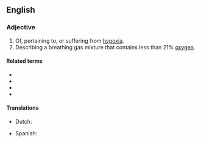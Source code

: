 ==English==

===Adjective===
{{en-adj}}

# Of, pertaining to, or suffering from [[hypoxia]].
# Describing a breathing gas mixture that contains less than 21% [[oxygen]].

====Related terms====
* {{l|en|anoxic}}
* {{l|en|dysoxic}}
* {{l|en|normoxic}}
* {{l|en|hyperoxic}}

====Translations====
{{trans-top|pertaining to hypoxia}}
* Dutch: {{t|nl|hypoxisch}}
{{trans-mid}}
* Spanish: {{t|es|hipóxico}}
{{trans-bottom}}